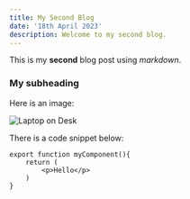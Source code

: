 ```yaml
---
title: My Second Blog
date: '18th April 2023'
description: Welcome to my second blog.
---
```


This is my **second** blog post using *markdown*.

### My subheading
Here is an image:

![Laptop on Desk](/img/laptop.jpg)

There is a code snippet below:
```
export function myComponent(){
    return (
        <p>Hello</p>
    )
}
```